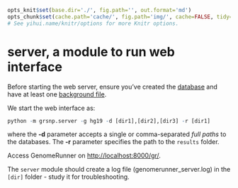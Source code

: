 ```r

opts_knit$set(base.dir='./', fig.path='', out.format='md')
opts_chunk$set(cache.path='cache/', fig.path='img/', cache=FALSE, tidy=TRUE, fig.keep='high', echo=TRUE, dpi=300, out.width=700, prompt=FALSE, comment='##', results='markup', eval=FALSE)
# See yihui.name/knitr/options for more Knitr options.
```

server, a module to run web interface
========================================================

Before starting the web server, ensure you've created the [database](../dbcreator/dbcreator.md) and have at least one  [background file](../dbcreator/dbcreatorBackground.md).

We start the web interface as:

```r
python -m grsnp.server -g hg19 -d [dir1],[dir2],[dir3] -r [dir1]
```

where the **-d** parameter accepts a single or comma-separated *full paths* to the databases. The **-r** parameter specifies the path to the `results` folder.

Access GenomeRunner on [http://localhost:8000/gr/](http://localhost:8000/gr/). 

The `server` module should create a log file (genomerunner_server.log) in the `[dir]` folder - study it for troubleshooting.